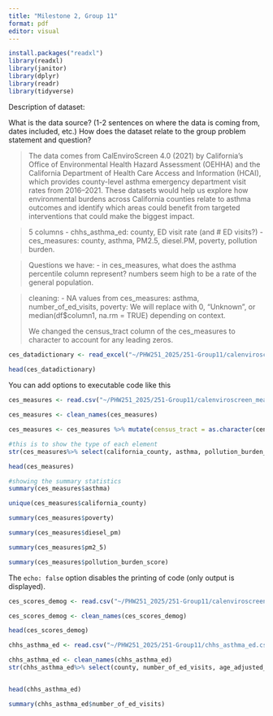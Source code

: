```yaml
---
title: "Milestone 2, Group 11"
format: pdf
editor: visual
---
```


```r

install.packages("readxl")
library(readxl)
library(janitor)
library(dplyr)
library(readr)
library(tidyverse)
```

Description of dataset:

What is the data source? (1-2 sentences on where the data is coming from, dates included, etc.) How does the dataset relate to the group problem statement and question?

> The data comes from CalEnviroScreen 4.0 (2021) by California’s Office of Environmental Health Hazard Assessment (OEHHA) and the California Department of Health Care Access and Information (HCAI), which provides county-level asthma emergency department visit rates from 2016–2021. These datasets would help us explore how environmental burdens across California counties relate to asthma outcomes and identify which areas could benefit from targeted interventions that could make the biggest impact.

> 5 columns - chhs_asthma_ed: county, ED visit rate (and \# ED visits?) - ces_measures: county, asthma, PM2.5, diesel.PM, poverty, pollution burden.

> Questions we have: - in ces_measures, what does the asthma percentile column represent? numbers seem high to be a rate of the general population.

> cleaning: - NA values from ces_measures: asthma, number_of_ed_visits, poverty: We will replace with 0, "Unknown", or median(df\$column1, na.rm = TRUE) depending on context.
>
> We changed the census_tract column of the ces_measures to character to account for any leading zeros.

```r

ces_datadictionary <- read_excel("~/PHW251_2025/251-Group11/calenviroscreen_datadictionary.xlsx")
  
head(ces_datadictionary)
```

You can add options to executable code like this

```r
ces_measures <- read.csv("~/PHW251_2025/251-Group11/calenviroscreen_measures_2021.csv")

ces_measures <- clean_names(ces_measures) 

ces_measures <- ces_measures %>% mutate(census_tract = as.character(census_tract))

#this is to show the type of each element
str(ces_measures%>% select(california_county, asthma, pollution_burden_score, pm2_5, diesel_pm, poverty))

head(ces_measures)
```

```r
#showing the summary statistics
summary(ces_measures$asthma)

```

```r

unique(ces_measures$california_county)
```

```r
summary(ces_measures$poverty)
```

```r
summary(ces_measures$diesel_pm)
```

```r
summary(ces_measures$pm2_5)
```

```r
summary(ces_measures$pollution_burden_score)
```

The `echo: false` option disables the printing of code (only output is displayed).

```r
ces_scores_demog <- read.csv("~/PHW251_2025/251-Group11/calenviroscreen_scores_demog_2021.csv")

ces_scores_demog <- clean_names(ces_scores_demog)

head(ces_scores_demog)
```

```r
chhs_asthma_ed <- read.csv("~/PHW251_2025/251-Group11/chhs_asthma_ed.csv")

chhs_asthma_ed <- clean_names(chhs_asthma_ed)
str(chhs_asthma_ed%>% select(county, number_of_ed_visits, age_adjusted_ed_visit_rate))


head(chhs_asthma_ed)
```

```r
summary(chhs_asthma_ed$number_of_ed_visits)
```
